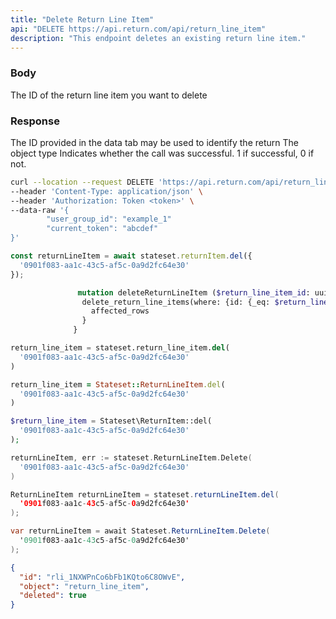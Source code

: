 ```yaml
---
title: "Delete Return Line Item"
api: "DELETE https://api.return.com/api/return_line_item"
description: "This endpoint deletes an existing return line item."
---
```


### Body

<ParamField body="id" type="string">
  The ID of the return line item you want to delete
</ParamField>

### Response

<ResponseField name="id" type="string">
  The ID provided in the data tab may be used to identify the return
</ResponseField>

<ResponseField name="object" type="string">
  The object type
</ResponseField>

<ResponseField name="success" type="number">
  Indicates whether the call was successful. 1 if successful, 0 if not.
</ResponseField>

<RequestExample>

```bash Example Request
curl --location --request DELETE 'https://api.return.com/api/return_line_item' \
--header 'Content-Type: application/json' \
--header 'Authorization: Token <token>' \
--data-raw '{
		"user_group_id": "example_1"
		"current_token": "abcdef"
}'
```

```js Node.js
const returnLineItem = await stateset.returnItem.del({
  '0901f083-aa1c-43c5-af5c-0a9d2fc64e30'
});

```

```graphQL GraphQL
               mutation deleteReturnLineItem ($return_line_item_id: uuid!) {
                delete_return_line_items(where: {id: {_eq: $return_line_item_id}}) {
                  affected_rows
                }
              }
```

```python Python
return_line_item = stateset.return_line_item.del(
  '0901f083-aa1c-43c5-af5c-0a9d2fc64e30'
)

```

```ruby Ruby
return_line_item = Stateset::ReturnLineItem.del(
  '0901f083-aa1c-43c5-af5c-0a9d2fc64e30'
)

```

```php PHP
$return_line_item = Stateset\ReturnItem::del(
  '0901f083-aa1c-43c5-af5c-0a9d2fc64e30'
);

```

```go Golang
returnLineItem, err := stateset.ReturnLineItem.Delete(
  '0901f083-aa1c-43c5-af5c-0a9d2fc64e30'
)

```

```java Java
ReturnLineItem returnLineItem = stateset.returnLineItem.del(
  '0901f083-aa1c-43c5-af5c-0a9d2fc64e30'
);

```

```csharp C#
var returnLineItem = await Stateset.ReturnLineItem.Delete(
  '0901f083-aa1c-43c5-af5c-0a9d2fc64e30'
);

```

</RequestExample>

<ResponseExample>

```json Response
{
  "id": "rli_1NXWPnCo6bFb1KQto6C8OWvE",
  "object": "return_line_item",
  "deleted": true
}

```

</ResponseExample>
